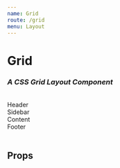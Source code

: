 ```yaml
---
name: Grid
route: /grid
menu: Layout
---
```


<h1 style={{ margin: '0px' }}>Grid</h1>
<h3 style={{ margin: '0px' }}><em>A CSS Grid Layout Component</em></h3>

<br />


<Playground>
    <Grid
    rows={["minmax(100px, auto)"]}
  cols={["repeat(9, 1fr)"]}
  areas={[["hd hd hd hd   hd   hd   hd   hd   hd"], ["sd sd sd main main main main main main"], ["ft ft ft ft   ft   ft   ft   ft   ft"]]}
  backgroundColor="altGray1"
>
   <div style={{ gridArea: 'hd' }} class="header">Header</div>
    <div style={{ gridArea: 'sd' }}  class="sidebar">Sidebar</div>
    <div style={{ gridArea: 'main' }} class="content">Content</div>
    <div style={{ gridArea: 'ft' }} class="footer">Footer</div>

</Grid>
</Playground>

<br />


## Props

<Props of={Grid} />

<br />
